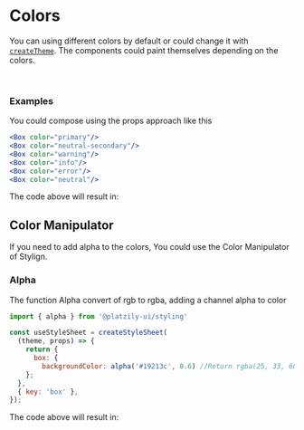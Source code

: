 
# Colors

You can using different colors by default or could change it with [`createTheme`](/platzily-ui/styling). The components could paint themselves depending on the colors.

<br />

<div style={{display: "grid", gridTemplateColumns: 'auto auto auto', justifyContent: 'center'}}>
  <Color color='primary' colorType='main'/>
  <Color color='primary' colorType='secondary'/>
  <Color color='primary' colorType='tertiary'/>
  <Color color='secondary' colorType='main'/>
  <Color color='secondary' colorType='secondary'/>
  <Color color='secondary' colorType='tertiary'/>
  <Color color='tertiary' colorType='main'/>
  <Color color='tertiary' colorType='secondary'/>
  <Color color='tertiary' colorType='tertiary'/>
</div>
<div style={{display: "grid", gridTemplateColumns: 'auto auto', justifyContent: 'center'}}>
  <Color color='success' colorType='main'/>
  <Color color='success' colorType='secondary'/>
  <Color color='warning' colorType='main'/>
  <Color color='warning' colorType='secondary'/>
  <Color color='info' colorType='main'/>
  <Color color='info' colorType='secondary'/>
  <Color color='error' colorType='main'/>
  <Color color='error' colorType='secondary'/>
  <Color color='neutral' colorType='main'/>
  <Color color='neutral' colorType='secondary'/>
  <Color color='neutral' colorType='light'/>
  <Color color='neutral' colorType='dark'/>
</div>

### Examples

You could compose using the props approach like this

```jsx
<Box color="primary"/>
<Box color="neutral-secondary"/>
<Box color="warning"/>
<Box color="info"/>
<Box color="error"/>
<Box color="neutral"/>
```

The code above will result in:

<div style={{display: "grid", gridTemplateColumns: 'auto auto auto', justifyContent: 'center'}}>
<DefaultStyledBox color="#19213c"/>
<DefaultStyledBox color="#7E95A5"/>
<DefaultStyledBox color="#C3B643"/>
<DefaultStyledBox color="#2F8CCC"/>
<DefaultStyledBox color="#C34343"/>
<DefaultStyledBox color="#273B46"/>
</div>


## Color Manipulator

If you need to add alpha to the colors, You could use the Color Manipulator of Stylign.

### Alpha

The function Alpha convert of rgb to rgba, adding a channel alpha to color

```jsx
import { alpha } from '@platzily-ui/styling'

const useStyleSheet = createStyleSheet(
  (theme, props) => {
    return {
      box: {
        backgroundColor: alpha('#19213c', 0.6) //Return rgba(25, 33, 60, 0.6)
    };
  },
  { key: 'box' },
});
```
The code above will result in:

<div style={{opacity: 0.6}}>
<DefaultStyledBox color="#19213c"/>
</div>
